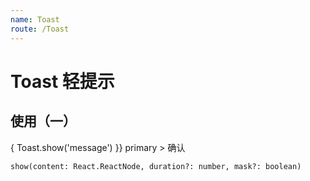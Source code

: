```yaml
---
name: Toast
route: /Toast
---
```



# Toast 轻提示

## 使用（一）
<Playground>
  <div>
    <Button.Group>
      <Button.Self
        color="blue"
        onClick={() => {
          Toast.show('message')
        }}
        primary
      >
        确认
      </Button.Self>
    </Button.Group>
  </div>
</Playground>

```
show(content: React.ReactNode, duration?: number, mask?: boolean)
```